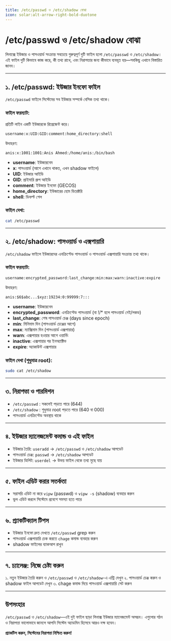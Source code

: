 ```yaml
---
title: /etc/passwd ও /etc/shadow বোঝা
icon: solar:alt-arrow-right-bold-duotone
---
```


# /etc/passwd ও /etc/shadow বোঝা

লিনাক্সে ইউজার ও পাসওয়ার্ড সংক্রান্ত সবচেয়ে গুরুত্বপূর্ণ দুটি ফাইল হলো `/etc/passwd` ও `/etc/shadow`। এই ফাইল দুটি কিভাবে কাজ করে, কী তথ্য রাখে, এবং নিরাপত্তার জন্য কীভাবে ব্যবহৃত হয়—সবকিছু এখানে বিস্তারিত জানব।

---

## ১. /etc/passwd: ইউজার ইনফো ফাইল

`/etc/passwd` ফাইলে সিস্টেমের সব ইউজার সম্পর্কে বেসিক তথ্য থাকে।

### ফাইল ফরম্যাট:

প্রতিটি লাইন একটি ইউজারকে রিপ্রেজেন্ট করে।

```
username:x:UID:GID:comment:home_directory:shell
```

উদাহরণ:
```
anis:x:1001:1001:Anis Ahmed:/home/anis:/bin/bash
```

- **username**: ইউজারনেম
- **x**: পাসওয়ার্ড (আগে এখানে থাকত, এখন shadow ফাইলে)
- **UID**: ইউজার আইডি
- **GID**: প্রাইমারি গ্রুপ আইডি
- **comment**: ইউজার ইনফো (GECOS)
- **home_directory**: ইউজারের হোম ডিরেক্টরি
- **shell**: ডিফল্ট শেল

### ফাইল দেখা:
```bash
cat /etc/passwd
```

---

## ২. /etc/shadow: পাসওয়ার্ড ও এক্সপায়ারি

`/etc/shadow` ফাইলে ইউজারদের এনক্রিপ্টেড পাসওয়ার্ড ও পাসওয়ার্ড এক্সপায়ারি সংক্রান্ত তথ্য থাকে।

### ফাইল ফরম্যাট:

```
username:encrypted_password:last_change:min:max:warn:inactive:expire
```

উদাহরণ:
```
anis:$6$abc...$xyz:19234:0:99999:7:::
```

- **username**: ইউজারনেম
- **encrypted_password**: এনক্রিপ্টেড পাসওয়ার্ড (বা !/\* হলে পাসওয়ার্ড নেই/লকড)
- **last_change**: শেষ পাসওয়ার্ড চেঞ্জ (days since epoch)
- **min**: মিনিমাম দিন (পাসওয়ার্ড চেঞ্জের আগে)
- **max**: ম্যাক্সিমাম দিন (পাসওয়ার্ড এক্সপায়ার)
- **warn**: এক্সপায়ার হওয়ার আগে ওয়ার্নিং
- **inactive**: এক্সপায়ার পর ইনঅ্যাক্টিভ
- **expire**: অ্যাকাউন্ট এক্সপায়ার

### ফাইল দেখা (শুধুমাত্র root):
```bash
sudo cat /etc/shadow
```

---

## ৩. নিরাপত্তা ও পারমিশন

- `/etc/passwd` : সকলেই পড়তে পারে (644)
- `/etc/shadow` : শুধুমাত্র root পড়তে পারে (640 বা 000)
- পাসওয়ার্ড এনক্রিপ্টেড অবস্থায় থাকে

---

## ৪. ইউজার ম্যানেজমেন্ট কমান্ড ও এই ফাইল

- ইউজার তৈরি: `useradd` → `/etc/passwd` ও `/etc/shadow` আপডেট
- পাসওয়ার্ড চেঞ্জ: `passwd` → `/etc/shadow` আপডেট
- ইউজার ডিলিট: `userdel` → উভয় ফাইল থেকে তথ্য মুছে যায়

---

## ৫. ফাইল এডিট করার সতর্কতা

- সরাসরি এডিট না করে `vipw` (passwd) ও `vipw -s` (shadow) ব্যবহার করুন
- ভুল এডিট করলে সিস্টেমে প্রবেশে সমস্যা হতে পারে

---

## ৬. প্র্যাকটিক্যাল টিপস

- ইউজার ইনফো দ্রুত দেখতে `/etc/passwd` grep করুন
- পাসওয়ার্ড এক্সপায়ারি চেক করতে `chage` কমান্ড ব্যবহার করুন
- shadow ফাইলের ব্যাকআপ রাখুন

---

## ৭. চ্যালেঞ্জ: নিজে চেষ্টা করুন

১. নতুন ইউজার তৈরি করুন ও `/etc/passwd` ও `/etc/shadow`-এ এন্ট্রি দেখুন
২. পাসওয়ার্ড চেঞ্জ করুন ও shadow ফাইল আপডেট দেখুন
৩. chage কমান্ড দিয়ে পাসওয়ার্ড এক্সপায়ারি সেট করুন

---

## উপসংহার

`/etc/passwd` ও `/etc/shadow`—এই দুই ফাইল ছাড়া লিনাক্স ইউজার ম্যানেজমেন্ট অসম্ভব। এগুলোর গঠন ও নিরাপত্তা ভালোভাবে জানলে আপনি সিস্টেম অ্যাডমিন হিসেবে আরও দক্ষ হবেন।

**প্র্যাকটিস করুন, সিস্টেমের নিরাপত্তা নিশ্চিত করুন!**
